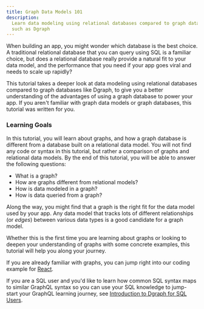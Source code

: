 ```yaml
---
title: Graph Data Models 101
description:
  Learn data modeling using relational databases compared to graph databases
  such as Dgraph
---
```


When building an app, you might wonder which database is the best choice. A
traditional relational database that you can query using SQL is a familiar
choice, but does a relational database really provide a natural fit to your data
model, and the performance that you need if your app goes viral and needs to
scale up rapidly?

This tutorial takes a deeper look at data modeling using relational databases
compared to graph databases like Dgraph, to give you a better understanding of
the advantages of using a graph database to power your app. If you aren't
familiar with graph data models or graph databases, this tutorial was written
for you.

### Learning Goals

In this tutorial, you will learn about graphs, and how a graph database is
different from a database built on a relational data model. You will not find
any code or syntax in this tutorial, but rather a comparison of graphs and
relational data models. By the end of this tutorial, you will be able to answer
the following questions:

- What is a graph?
- How are graphs different from relational models?
- How is data modeled in a graph?
- How is data queried from a graph?

Along the way, you might find that a graph is the right fit for the data model
used by your app. Any data model that tracks lots of different relationships (or
_edges_) between various data types is a good candidate for a graph model.

Whether this is the first time you are learning about graphs or looking to
deepen your understanding of graphs with some concrete examples, this tutorial
will help you along your journey.

If you are already familiar with graphs, you can jump right into our coding
example for [React](/courses/messageboardapp/react/overview/introduction/).

If you are a SQL user and you'd like to learn how common SQL syntax maps to
similar GraphQL syntax so you can use your SQL knowledge to jump-start your
GraphQL learning journey, see
[Introduction to Dgraph for SQL Users](/courses/datamodel/sql-to-dgraph/overview/introduction).
